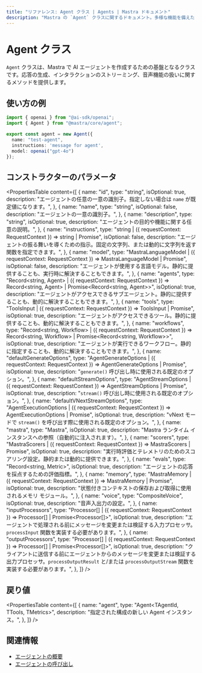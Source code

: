 ```yaml
---
title: "リファレンス: Agent クラス | Agents | Mastra ドキュメント"
description: "Mastra の `Agent` クラスに関するドキュメント。多様な機能を備えた AI エージェントを構築するための土台を提供します。"
---
```


# Agent クラス

`Agent` クラスは、Mastra で AI エージェントを作成するための基盤となるクラスです。応答の生成、インタラクションのストリーミング、音声機能の扱いに関するメソッドを提供します。

## 使い方の例

```typescript filename="src/mastra/agents/test-agent.ts" showLineNumbers copy
import { openai } from "@ai-sdk/openai";
import { Agent } from "@mastra/core/agent";

export const agent = new Agent({
  name: "test-agent",
  instructions: 'message for agent',
  model: openai("gpt-4o")
});
```

## コンストラクターのパラメータ

<PropertiesTable
  content={[
    {
      name: "id",
      type: "string",
      isOptional: true,
      description: "エージェントの任意の一意の識別子。指定しない場合は `name` が既定値になります。",
    },
    {
      name: "name",
      type: "string",
      isOptional: false,
      description: "エージェントの一意の識別子。",
    },
    {
      name: "description",
      type: "string",
      isOptional: true,
      description: "エージェントの目的や機能に関する任意の説明。",
    },
    {
      name: "instructions",
      type: "string | ({ requestContext: RequestContext }) => string | Promise<string>",
      isOptional: false,
      description: "エージェントの振る舞いを導くための指示。固定の文字列、または動的に文字列を返す関数を指定できます。",
    },
    {
      name: "model",
      type: "MastraLanguageModel | ({ requestContext: RequestContext }) => MastraLanguageModel | Promise<MastraLanguageModel>",
      isOptional: false,
      description: "エージェントが使用する言語モデル。静的に提供することも、実行時に解決することもできます。",
    },
    {
      name: "agents",
      type: "Record<string, Agent> | ({ requestContext: RequestContext }) => Record<string, Agent> | Promise<Record<string, Agent>>",
      isOptional: true,
      description: "エージェントがアクセスできるサブエージェント。静的に提供することも、動的に解決することもできます。",
    },
    {
      name: "tools",
      type: "ToolsInput | ({ requestContext: RequestContext }) => ToolsInput | Promise<ToolsInput>",
      isOptional: true,
      description: "エージェントがアクセスできるツール。静的に提供することも、動的に解決することもできます。",
    },
    {
      name: "workflows",
      type: "Record<string, Workflow> | ({ requestContext: RequestContext }) => Record<string, Workflow> | Promise<Record<string, Workflow>>",
      isOptional: true,
      description: "エージェントが実行できるワークフロー。静的に指定することも、動的に解決することもできます。",
    },
    {
      name: "defaultGenerateOptions",
      type: "AgentGenerateOptions | ({ requestContext: RequestContext }) => AgentGenerateOptions | Promise<AgentGenerateOptions>",
      isOptional: true,
      description: "`generate()` 呼び出し時に使用される既定のオプション。",
    },
    {
      name: "defaultStreamOptions",
      type: "AgentStreamOptions | ({ requestContext: RequestContext }) => AgentStreamOptions | Promise<AgentStreamOptions>",
      isOptional: true,
      description: "`stream()` 呼び出し時に使用される既定のオプション。",
    },
    {
      name: "defaultVNextStreamOptions",
      type: "AgentExecutionOptions | ({ requestContext: RequestContext }) => AgentExecutionOptions | Promise<AgentExecutionOptions>",
      isOptional: true,
      description: "vNext モードで `stream()` を呼び出す際に使用される既定のオプション。",
    },
    {
      name: "mastra",
      type: "Mastra",
      isOptional: true,
      description: "Mastra ランタイム インスタンスへの参照（自動的に注入されます）。",
    },
    {
      name: "scorers",
      type: "MastraScorers | ({ requestContext: RequestContext }) => MastraScorers | Promise<MastraScorers>",
      isOptional: true,
      description: "実行時評価とテレメトリのためのスコアリング設定。静的または動的に提供できます。",
    },
    {
      name: "evals",
      type: "Record<string, Metric>",
      isOptional: true,
      description: "エージェントの応答を採点するための評価指標。",
    },
    {
      name: "memory",
      type: "MastraMemory | ({ requestContext: RequestContext }) => MastraMemory | Promise<MastraMemory>",
      isOptional: true,
      description: "状態付きコンテキストの保存および取得に使用されるメモリ モジュール。",
    },
    {
      name: "voice",
      type: "CompositeVoice",
      isOptional: true,
      description: "音声入出力の設定。",
    },
    {
      name: "inputProcessors",
      type: "Processor[] | ({ requestContext: RequestContext }) => Processor[] | Promise<Processor[]>",
      isOptional: true,
      description: "エージェントで処理される前にメッセージを変更または検証する入力プロセッサ。`processInput` 関数を実装する必要があります。",
    },
    {
      name: "outputProcessors",
      type: "Processor[] | ({ requestContext: RequestContext }) => Processor[] | Promise<Processor[]>",
      isOptional: true,
      description: "クライアントに送信する前にエージェントからのメッセージを変更または検証する出力プロセッサ。`processOutputResult` と/または `processOutputStream` 関数を実装する必要があります。",
    },
  ]}
/>

## 戻り値

<PropertiesTable
  content={[
    {
      name: "agent",
      type: "Agent<TAgentId, TTools, TMetrics>",
      description: "指定された構成の新しい Agent インスタンス。",
    },
  ]}
/>

## 関連情報

- [エージェントの概要](../../docs/agents/overview.mdx)
- [エージェントの呼び出し](../../examples/agents/calling-agents.mdx)